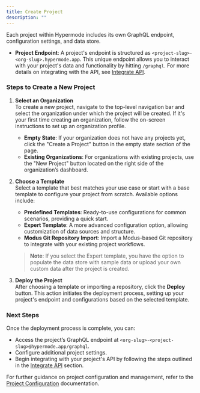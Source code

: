 ```yaml
---
title: Create Project
description: ""
---
```


Each project within Hypermode includes its own GraphQL endpoint, configuration settings, and data store.

- **Project Endpoint**: A project's endpoint is structured as `<project-slug>-<org-slug>.hypermode.app`. This unique endpoint allows you to interact with your project's data and functionality by hitting `/graphql`. For more details on integrating with the API, see [Integrate API](/integrate-api).

### Steps to Create a New Project

1. **Select an Organization**  
   To create a new project, navigate to the top-level navigation bar and select the organization under which the project will be created. If it's your first time creating an organization, follow the on-screen instructions to set up an organization profile.

   - **Empty State**: If your organization does not have any projects yet, click the "Create a Project" button in the empty state section of the page.
   - **Existing Organizations**: For organizations with existing projects, use the "New Project" button located on the right side of the organization’s dashboard.

2. **Choose a Template**  
   Select a template that best matches your use case or start with a base template to configure your project from scratch. Available options include:

   - **Predefined Templates**: Ready-to-use configurations for common scenarios, providing a quick start.
   - **Expert Template**: A more advanced configuration option, allowing customization of data sources and structure.
   - **Modus Git Repository Import**: Import a Modus-based Git repository to integrate with your existing project workflows.

   > **Note**: If you select the Expert template, you have the option to populate the data store with sample data or upload your own custom data after the project is created.

3. **Deploy the Project**  
   After choosing a template or importing a repository, click the **Deploy** button. This action initiates the deployment process, setting up your project's endpoint and configurations based on the selected template.

### Next Steps

Once the deployment process is complete, you can:

- Access the project’s GraphQL endpoint at `<org-slug>-<project-slug>@hypermode.app/graphql`.
- Configure additional project settings.
- Begin integrating with your project's API by following the steps outlined in the [Integrate API](#link-to-integrate-api) section.

For further guidance on project configuration and management, refer to the [Project Configuration](#link-to-project-configuration) documentation.

